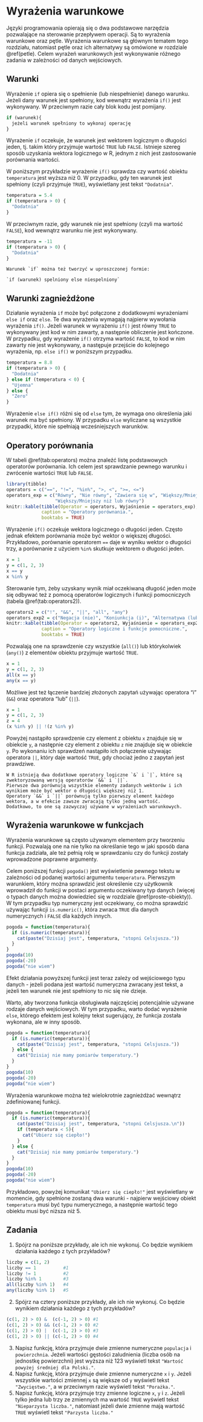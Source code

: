 # Wyrażenia warunkowe {#warunki}

Języki programowania opierają się o dwa podstawowe narzędzia pozwalające na sterowanie przepływem operacji.
Są to wyrażenia warunkowe oraz pętle.
Wyrażenia warunkowe są głównym tematem tego rozdziału, natomiast pętle oraz ich alternatywy są omówione w rozdziale \@ref(petle).
<!-- `switch` https://adv-r.hadley.nz/control-flow.html#loops -->
Celem wyrażeń warunkowych jest wykonywanie różnego zadania w zależności od danych wejściowych.

## Warunki

Wyrażenie `if` opiera się o spełnienie (lub niespełnienie) danego warunku.
Jeżeli dany warunek jest spełniony, kod wewnątrz wyrażenia `if()` jest wykonywany.
W przeciwnym razie cały blok kodu jest pomijany.

```r
if (warunek){
  jeżeli warunek spełniony to wykonaj operację
}
```

Wyrażenie `if` oczekuje, że warunek jest wektorem logicznym o długości jeden, tj. takim który przyjmuje wartość `TRUE` lub `FALSE`.
Istnieje szereg sposób uzyskania wektora logicznego w R, jednym z nich jest zastosowanie porównania wartości.

W poniższym przykładzie wyrażenie `if()` sprawdza czy wartość obiektu `temperatura` jest wyższa niż 0.
W przypadku, gdy ten warunek jest spełniony (czyli przyjmuje `TRUE`), wyświetlany jest tekst `"Dodatnia"`.

```r
temperatura = 5.4
if (temperatura > 0) {
  "Dodatnia"
}
```

W przeciwnym razie, gdy warunek nie jest spełniony (czyli ma wartość `FALSE`), kod wewnątrz warunku nie jest wykonywany.

```r
temperatura = -11
if (temperatura > 0) {
  "Dodatnia"
}
```

```block2
Warunek `if` można też tworzyć w uproszczonej formie:

`if (warunek) spelniony else niespelniony`
```

## Warunki zagnieżdżone

Działanie wyrażenia `if` może być połączone z dodatkowymi wyrażeniami `else if` oraz `else`.
Te dwa wyrażenia wymagają najpierw wywołania wyrażenia `if()`. 
Jeżeli warunek w wyrażeniu `if()` jest równy `TRUE` to wykonywany jest kod w nim zawarty, a następnie obliczenie jest kończone.
W przypadku, gdy wyrażenie `if()` otrzyma wartość `FALSE`, to kod w nim zawarty nie jest wykonywany, a następuje przejście do kolejnego wyrażenia, np. `else if()` w poniższym przypadku.

```r
temperatura = 8.8
if (temperatura > 0) {
  "Dodatnia"
} else if (temperatura < 0) {
  "Ujemna"
} else {
  "Zero"
}
```

Wyrażenie `else if()` różni się od `else` tym, że wymaga ono określenia jaki warunek ma być spełniony.
W przypadku `else` wyliczane są wszystkie przypadki, które nie spełniają wcześniejszych warunków.

## Operatory porównania

W tabeli \@ref(tab:operators) można znaleźć listę podstawowych operatorów porównania.
Ich celem jest sprawdzanie pewnego warunku i zwrócenie wartości `TRUE` lub `FALSE`.

```r
library(tibble)
operators = c("==", "!=", "%in%", ">, <", ">=, <=")
operators_exp = c("Równy", "Nie równy", "Zawiera się w", "Większy/Mniejszy niż",
                  "Większy/Mniejszy niż lub równy")
knitr::kable(tibble(Operator = operators, Wyjaśnienie = operators_exp), 
             caption = "Operatory porównania.",
             booktabs = TRUE)
```

Wyrażenie `if()` oczekuje wektora logicznego o długości jeden. 
Często jednak efektem porównania może być wektor o większej długości.
Przykładowo, porównanie operatorem `==` daje w wyniku wektor o długości trzy, a porównanie z użyciem `%in%` skutkuje wektorem o długości jeden.

```r
x = 1
y = c(1, 2, 3)
x == y
x %in% y
```

Sterowanie tym, żeby uzyskany wynik miał oczekiwaną długość jeden może się odbywać też z pomocą operatorów logicznych i funkcji pomocniczych (tabela \@ref(tab:operators2)).

```r
operators2 = c("!", "&&", "||", "all", "any")
operators_exp2 = c("Negacja (nie)", "Koniunkcja (i)", "Alternatywa (lub)", "Wszystkie", "Którykolwiek")
knitr::kable(tibble(Operator = operators2, Wyjaśnienie = operators_exp2), 
             caption = "Operatory logiczne i funkcje pomocniczne.",
             booktabs = TRUE)
```

Pozwalają one na sprawdzenie czy wszystkie (`all()`) lub którykolwiek (`any()`) z elementów obiektu przyjmuje wartość `TRUE`.

```r
x = 1
y = c(1, 2, 3)
all(x == y)
any(x == y)
```

Możliwe jest też łączenie bardziej złożonych zapytań używając operatora "i" (`&&`) oraz operatora "lub" (`||`).

```r
x = 1
y = c(1, 2, 3)
z = 4
(x %in% y) || !(z %in% y)
```

Powyżej nastąpiło sprawdzenie czy element z obiektu `x` znajduje się w obiekcie `y`, a następnie czy element z obiektu `z` nie znajduje się w obiekcie `y`.
Po wykonaniu ich sprawdzeń nastąpiło ich połączenie używając operatora `||`, który daje wartość `TRUE`, gdy chociaż jedno z zapytań jest prawdziwe.

```block2
W R istnieją dwa dodatkowe operatory logiczne `&` i `|`, które są zwektoryzowaną wersją operatorów `&&` i `||`.
Pierwsze dwa porównują wszystkie elementy zadanych wektorów i ich wynikiem może być wektor o długości większej niż 1.
Operatory `&&` i `||` porównują tylko pierwszy element każdego wektora, a w efekcie zawsze zwracają tylko jedną wartość.
Dodatkowo, to one są zazwyczaj używane w wyrażeniach warunkowych.
```

## Wyrażenia warunkowe w funkcjach {#wwwf}

Wyrażenia warunkowe są często używanym elementem przy tworzeniu funkcji.
Pozwalają one na nie tylko na określanie tego w jaki sposób dana funkcja zadziała, ale też pełnią rolę w sprawdzaniu czy do funkcji zostały wprowadzone poprawne argumenty.

Celem poniższej funkcji `pogoda()` jest wyświetlenie pewnego tekstu w zależności od podanej wartości argumentu `temperatura`.
Pierwszym warunkiem, który można sprawdzić jest określenie czy użytkownik wprowadził do funkcji w postaci argumentu oczekiwany typ danych (więcej o typach danych można dowiedzieć się w rozdziale \@ref(proste-obiekty)).
W tym przypadku typ numeryczny jest oczekiwany, co można sprawdzić używając funkcji `is.numeric()`, która zwraca `TRUE` dla danych numerycznych i `FALSE` dla każdych innych.

```r
pogoda = function(temperatura){
  if (is.numeric(temperatura)){
    cat(paste("Dzisiaj jest", temperatura, "stopni Celsjusza."))
  }
}
pogoda(10)
pogoda(-20)
pogoda("nie wiem")
```

Efekt działania powyższej funkcji jest teraz zależy od wejściowego typu danych - jeżeli podana jest wartość numeryczna zwracany jest tekst, a jeżeli ten warunek nie jest spełniony to nic się nie dzieje.

Warto, aby tworzona funkcja obsługiwała najczęściej potencjalnie używane rodzaje danych wejściowych.
W tym przypadku, warto dodać wyrażenie `else`, którego efektem jest kolejny tekst sugerujący, że funkcja została wykonana, ale w inny sposób.

```r
pogoda = function(temperatura){
  if (is.numeric(temperatura)){
    cat(paste("Dzisiaj jest", temperatura, "stopni Celsjusza."))
  } else {
    cat("Dzisiaj nie mamy pomiarów temperatury.")
  }
}
pogoda(10)
pogoda(-20)
pogoda("nie wiem")
```

Wyrażenia warunkowe można też wielokrotnie zagnieżdżać wewnątrz zdefiniowanej funkcji.

```r
pogoda = function(temperatura){
  if (is.numeric(temperatura)){
    cat(paste("Dzisiaj jest", temperatura, "stopni Celsjusza.\n"))
    if (temperatura < 5){
      cat("Ubierz się ciepło!")
    }
  } else {
    cat("Dzisiaj nie mamy pomiarów temperatury.")
  }
}
pogoda(10)
pogoda(-20)
pogoda("nie wiem")
```

Przykładowo, powyżej komunikat `"Ubierz się ciepło!"` jest wyświetlany w momencie, gdy spełnione zostaną dwa warunki - najpierw wejściowy obiekt `temperatura` musi być typu numerycznego, a następnie wartość tego obiektu musi być niższa niż 5.

## Zadania {#zad4}

1) Spójrz na poniższe przykłady, ale ich nie wykonuj.
Co będzie wynikiem działania każdego z tych przykładów?

```r
liczby = c(1, 2)
liczby == 1          #1
liczby != 1          #2
liczby %in% 1        #3
all(liczby %in% 1)   #4
any(liczby %in% 1)   #5
```

2) Spójrz na cztery poniższe przykłady, ale ich nie wykonuj.
Co będzie wynikiem działania każdego z tych przykładów?

```r
(c(1, 2) > 0) &  (c(-1, 2) > 0) #1
(c(1, 2) > 0) && (c(-1, 2) > 0) #2
(c(1, 2) > 0) |  (c(-1, 2) > 0) #3
(c(1, 2) > 0) || (c(-1, 2) > 0) #4
```

3) Napisz funkcję, która przyjmuje dwie zmienne numeryczne `populacja` i `powierzchnia`.
Jeżeli wartości gęstości zaludnienia (liczba osób na jednostkę powierzchni) jest wyższa niż 123 wyświetl tekst `"Wartość powyżej średniej dla Polski."`.
4) Napisz funkcję, która przyjmuje dwie zmienne numeryczne `x` i `y`.
Jeżeli wszystkie wartości zmiennej `x` są większe od `y` wyświetl tekst `"Zwycięstwo."`, a w przeciwnym razie wyświetl tekst `"Porażka."`.
5) Napisz funkcję, która przyjmuje trzy zmienne logiczne `x`, `y` i `z`.
Jeżeli tylko jedna lub trzy ze zmiennych ma wartość `TRUE` wyświetl tekst `"Nieparzysta liczba."`, natomiast jeżeli dwie zmienne mają wartość `TRUE` wyświetl tekst `"Parzysta liczba."`
